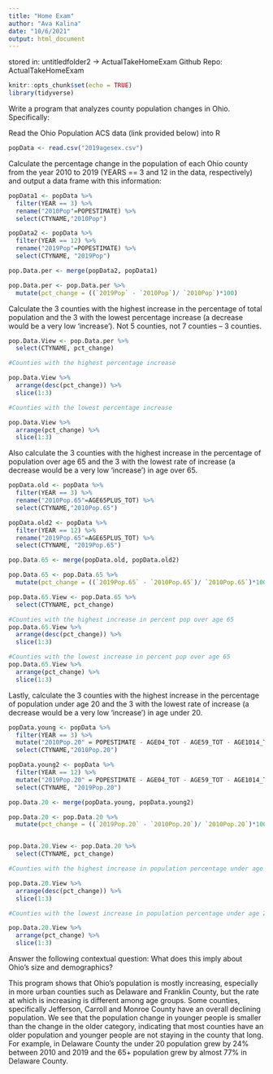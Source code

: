 ```yaml
---
title: "Home Exam"
author: "Ava Kalina"
date: "10/6/2021"
output: html_document
---
```

stored in: untitledfolder2 -> ActualTakeHomeExam
Github Repo: ActualTakeHomeExam


```r
knitr::opts_chunk$set(echo = TRUE)
library(tidyverse)
```

Write a program that analyzes county population changes in Ohio. Specifically:

Read the Ohio Population ACS data (link provided below) into R

```r
popData <- read.csv("2019agesex.csv")
```

Calculate the percentage change in the population of each Ohio county from the year 2010 to 2019 (YEARS == 3 and 12 in the data, respectively) and output a data frame with this information:

```r
popData1 <- popData %>% 
  filter(YEAR == 3) %>% 
  rename("2010Pop"=POPESTIMATE) %>% 
  select(CTYNAME,"2010Pop")

popData2 <- popData %>% 
  filter(YEAR == 12) %>% 
  rename("2019Pop"=POPESTIMATE) %>% 
  select(CTYNAME, "2019Pop")

pop.Data.per <- merge(popData2, popData1)

pop.Data.per <- pop.Data.per %>% 
  mutate(pct_change = ((`2019Pop` - `2010Pop`)/ `2010Pop`)*100)
```

Calculate the 3 counties with the highest increase in the percentage of total population and the 3 with the lowest percentage increase (a decrease would be a very low 'increase'). Not 5 counties, not 7 counties -- 3 counties. 

```r
pop.Data.View <- pop.Data.per %>% 
  select(CTYNAME, pct_change)

#Counties with the highest percentage increase  

pop.Data.View %>% 
  arrange(desc(pct_change)) %>% 
  slice(1:3)

#Counties with the lowest percentage increase

pop.Data.View %>% 
  arrange(pct_change) %>% 
  slice(1:3)
```

Also calculate the 3 counties with the highest increase in the percentage of population over age 65 and the 3 with the lowest rate of increase (a decrease would be a very low 'increase') in age over 65.

```r
popData.old <- popData %>% 
  filter(YEAR == 3) %>% 
  rename("2010Pop.65"=AGE65PLUS_TOT) %>% 
  select(CTYNAME,"2010Pop.65")

popData.old2 <- popData %>% 
  filter(YEAR == 12) %>% 
  rename("2019Pop.65"=AGE65PLUS_TOT) %>% 
  select(CTYNAME, "2019Pop.65")

pop.Data.65 <- merge(popData.old, popData.old2)

pop.Data.65 <- pop.Data.65 %>% 
  mutate(pct_change = ((`2019Pop.65` - `2010Pop.65`)/ `2010Pop.65`)*100)

pop.Data.65.View <- pop.Data.65 %>% 
  select(CTYNAME, pct_change)

#Counties with the highest increase in percent pop over age 65
pop.Data.65.View %>% 
  arrange(desc(pct_change)) %>% 
  slice(1:3)

#Counties with the lowest increase in percent pop over age 65
pop.Data.65.View %>% 
  arrange(pct_change) %>% 
  slice(1:3)

```

Lastly, calculate the 3 counties with the highest increase in the percentage of population under age 20 and the 3 with the lowest rate of increase (a decrease would be a very low 'increase') in age under 20.

```r
popData.young <- popData %>% 
  filter(YEAR == 3) %>% 
  mutate("2010Pop.20" = POPESTIMATE - AGE04_TOT - AGE59_TOT - AGE1014_TOT - AGE1519_TOT) %>% 
  select(CTYNAME,"2010Pop.20")

popData.young2 <- popData %>% 
  filter(YEAR == 12) %>% 
  mutate("2019Pop.20" = POPESTIMATE - AGE04_TOT - AGE59_TOT - AGE1014_TOT - AGE1519_TOT) %>% 
  select(CTYNAME, "2019Pop.20")

pop.Data.20 <- merge(popData.young, popData.young2)

pop.Data.20 <- pop.Data.20 %>% 
  mutate(pct_change = ((`2019Pop.20` - `2010Pop.20`)/ `2010Pop.20`)*100)


pop.Data.20.View <- pop.Data.20 %>% 
  select(CTYNAME, pct_change)

#Counties with the highest increase in population percentage under age 20

pop.Data.20.View %>% 
  arrange(desc(pct_change)) %>% 
  slice(1:3)

#Counties with the lowest increase in population percentage under age 20

pop.Data.20.View %>% 
  arrange(pct_change) %>% 
  slice(1:3)
```

Answer the following contextual question: What does this imply about Ohio's size and demographics?

This program shows that Ohio's population is mostly increasing, especially in more urban counties such as Delaware and Franklin County, but the rate at which is increasing is different among age groups. Some counties, specifically Jefferson, Carroll and Monroe County have an overall declining population. We see that the population change in younger people is smaller than the change in the older category, indicating that most counties have an older population and younger people are not staying in the county that long. For example, in Delaware County the under 20 population grew by 24% between 2010 and 2019 and the 65+ population grew by almost 77% in Delaware County. 




